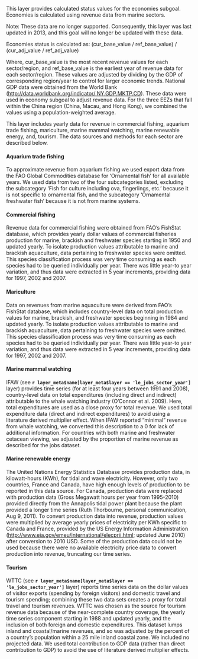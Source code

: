 This layer provides calculated status values for the economies subgoal.  Economies is calculated using revenue data from marine sectors. 

Note: These data are no longer supported.  Consequently, this layer was last updated in 2013, and this goal will no longer be updated with these data.

Economies status is  calculated as:
(cur_base_value / ref_base_value) / (cur_adj_value / ref_adj_value)

Where, cur_base_value is the most recent revenue values for each sector/region, and ref_base_value is the earliest year of revenue data for each sector/region.  These values are adjusted by dividing by the GDP of corresponding region/year to control for larger economic trends. National GDP data were obtained from the World Bank ([http://data.worldbank.org/indicator/ NY.GDP.MKTP.CD](http://data.worldbank.org/indicator/ NY.GDP.MKTP.CD)).  These data were used in economy subgoal to adjust revenue data. For the three EEZs that fall within the China region (China, Macau, and Hong Kong), we combined the values using a population-weighted average.

This layer includes yearly data for revenue in commercial fishing, aquarium trade fishing, mariculture, marine mammal watching, marine renewable energy, and, tourism. The data sources and methods for each sector are described below.

#### Aquarium trade fishing
To approximate revenue from aquarium fishing we used export data from the FAO Global Commodities database for ‘Ornamental fish’ for all available years. We used data from two of the four subcategories listed, excluding the subcategory ‘Fish for culture including ova, fingerlings, etc.’ because it is not specific to ornamental fish, and the subcategory ‘Ornamental freshwater fish’ because it is not from marine systems.

#### Commercial fishing
Revenue data for commercial fishing were obtained from FAO’s FishStat database, which provides yearly dollar values of commercial fisheries production for marine, brackish and freshwater species starting in 1950 and updated yearly.  To isolate production values attributable to marine and brackish aquaculture, data pertaining to freshwater species were omitted. This species classification process was very time consuming as each species had to be queried individually per year. There was little year-to year variation, and thus data were extracted in 5 year increments, providing data for 1997, 2002 and 2007.

#### Mariculture
Data on revenues from marine aquaculture were derived from FAO’s FishStat database, which includes country-level data on total production values for marine, brackish, and freshwater species beginning in 1984 and updated yearly. To isolate production values attributable to marine and brackish aquaculture, data pertaining to freshwater species were omitted. This species classification process was very time consuming as each species had to be queried individually per year. There was little year-to year variation, and thus data were extracted in 5 year increments, providing data for 1997, 2002 and 2007.

#### Marine mammal watching
IFAW (see **`r layer_meta$name[layer_meta$layer == 'le_jobs_sector_year']`** layer) provides time series (for at least four years between 1991 and 2008), country-level data on total expenditures (including direct and indirect) attributable to the whale watching industry (O'Connor et al. 2009). Here, total expenditures are used as a close proxy for total revenue. We used total expenditure data (direct and indirect expenditures) to avoid using a literature derived multiplier effect. When IFAW reported “minimal” revenue from whale watching, we converted this description to a 0 for lack of additional information. For countries with both marine and freshwater cetacean viewing, we adjusted by the proportion of marine revenue as described for the jobs dataset.

#### Marine renewable energy
The United Nations Energy Statistics Database provides production data, in kilowatt-hours (KWh), for tidal and wave electricity. However, only two countries, France and Canada, have high enough levels of production to be reported in this data source. For Canada, production data were replaced with production data (Gross Megawatt hours per year from 1995-2010) provided directly from the Annapolis tidal power plant because the plant provided a longer time series (Ruth Thorbourne, personal communication, Aug 9, 2011). To convert production data into revenue, production values were multiplied by average yearly prices of electricity per KWh specific to Canada and France, provided by the US Energy Information Administration ([http://www.eia.gov/emeu/international/elecprii.html](http://www.eia.gov/emeu/international/elecprii.html); updated June 2010) after conversion to 2010 USD. Some of the production data could not be used because there were no available electricity price data to convert production into revenue, truncating our time series.

#### Tourism 
WTTC (see **`r layer_meta$name[layer_meta$layer == 'le_jobs_sector_year']`** layer) reports time series data on the dollar values of visitor exports (spending by foreign visitors) and domestic travel and tourism spending; combining these two data sets creates a proxy for total travel and tourism revenues. WTTC was chosen as the source for tourism revenue data because of the near-complete country coverage, the yearly time series component starting in 1988 and updated yearly, and the inclusion of both foreign and domestic expenditures. This dataset lumps inland and coastal/marine revenues, and so was adjusted by the percent of a country’s population within a 25 mile inland coastal zone. We included no projected data. We used total contribution to GDP data (rather than direct contribution to GDP) to avoid the use of literature derived multiplier effects.